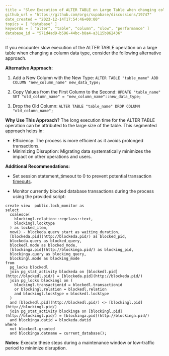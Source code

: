 ```yaml
---
title = "Slow Execution of ALTER TABLE on Large Table when changing column type"
github_url = "https://github.com/orgs/supabase/discussions/19747"
date_created = "2023-12-14T17:54:46+00:00"
topics = [ "database" ]
keywords = [ "alter", "table", "column", "slow", "performance" ]
database_id = "571d4ad9-b596-44bc-b8a4-a3115b862436"
---
```


If you encounter slow execution of the ALTER TABLE operation on a large table when changing a column data type, consider the following alternative approach.

**Alternative Approach:**

1. Add a New Column with the New Type:
   `ALTER TABLE "table_name" ADD COLUMN "new_column_name" new_data_type;`

2. Copy Values from the First Column to the Second:
   `UPDATE "table_name" SET "old_column_name" = "new_column_name"::new_data_type;`

3. Drop the Old Column:
   `ALTER TABLE "table_name" DROP COLUMN "old_column_name";`

**Why Use This Approach?**
The long execution time for the ALTER TABLE operation can be attributed to the large size of the table. This segmented approach helps in:

- Efficiency: The process is more efficient as it avoids prolonged transactions.
- Minimizing Disruption: Migrating data systematically minimizes the impact on other operations and users.

**Additional Recommendations:**

- Set session statement_timeout to 0 to prevent potential transaction [timeouts](/docs/guides/database/postgres/configuration).

- Monitor currently blocked database transactions during the process using the provided script:

```
create view  public.lock_monitor as
select
  coalesce(
    blockingl.relation::regclass::text,
    blockingl.locktype
  ) as locked_item,
  now() - blockeda.query_start as waiting_duration,
  [blockeda.pid](http://blockeda.pid/) as blocked_pid,
  blockeda.query as blocked_query,
  blockedl.mode as blocked_mode,
  [blockinga.pid](http://blockinga.pid/) as blocking_pid,
  blockinga.query as blocking_query,
  blockingl.mode as blocking_mode
from
  pg_locks blockedl
  join pg_stat_activity blockeda on [blockedl.pid](http://blockedl.pid/) = [blockeda.pid](http://blockeda.pid/)
  join pg_locks blockingl on (
    blockingl.transactionid = blockedl.transactionid
    or blockingl.relation = blockedl.relation
    and blockingl.locktype = blockedl.locktype
  )
  and [blockedl.pid](http://blockedl.pid/) <> [blockingl.pid](http://blockingl.pid/)
  join pg_stat_activity blockinga on [blockingl.pid](http://blockingl.pid/) = [blockinga.pid](http://blockinga.pid/)
  and blockinga.datid = blockeda.datid
where
  not blockedl.granted
  and blockinga.datname = current_database();
```

**Notes:**
Execute these steps during a maintenance window or low-traffic period to minimize disruption.
